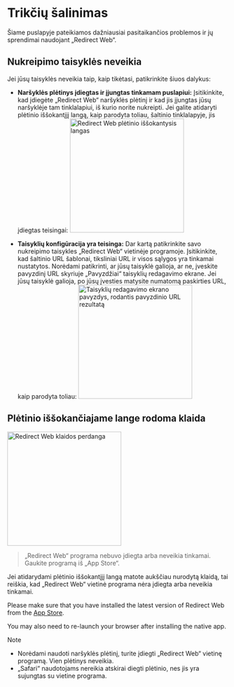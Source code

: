 
# Trikčių šalinimas

Šiame puslapyje pateikiamos dažniausiai pasitaikančios problemos ir jų sprendimai naudojant „Redirect Web“.

<TOCInline toc={toc} />

## Nukreipimo taisyklės neveikia

Jei jūsų taisyklės neveikia taip, kaip tikėtasi, patikrinkite šiuos dalykus:

- **Naršyklės plėtinys įdiegtas ir įjungtas tinkamam puslapiui:** Įsitikinkite, kad įdiegėte „Redirect Web“ naršyklės plėtinį ir kad jis įjungtas jūsų naršyklėje tam tinklalapiui, iš kurio norite nukreipti. Jei galite atidaryti plėtinio iššokantįjį langą, kaip parodyta toliau, šaltinio tinklalapyje, jis įdiegtas teisingai:
    <Image src={ExtensionPopup} alt="Redirect Web plėtinio iššokantysis langas" width="260" hasShadow/>

- **Taisyklių konfigūracija yra teisinga:** Dar kartą patikrinkite savo nukreipimo taisykles „Redirect Web“ vietinėje programoje. Įsitikinkite, kad šaltinio URL šablonai, tiksliniai URL ir visos sąlygos yra tinkamai nustatytos. Norėdami patikrinti, ar jūsų taisyklė galioja, ar ne, įveskite pavyzdinį URL skyriuje „Pavyzdžiai“ taisyklių redagavimo ekrane. Jei jūsų taisyklė galioja, po jūsų įvesties matysite numatomą paskirties URL, kaip parodyta toliau:
    <Image src={RuleEditExampleResult} alt="Taisyklių redagavimo ekrano pavyzdys, rodantis pavyzdinio URL rezultatą" width="260" hasShadow/>

## Plėtinio iššokančiajame lange rodoma klaida

<Image src={ErrorOverlay} alt="Redirect Web klaidos perdanga" width="260" hasShadow hasRoundedCorners/>

> „Redirect Web“ programa nebuvo įdiegta arba neveikia tinkamai.  
> Gaukite programą iš „App Store“.

Jei atidarydami plėtinio iššokantįjį langą matote aukščiau nurodytą klaidą, tai reiškia, kad „Redirect Web“ vietinė programa nėra įdiegta arba neveikia tinkamai.

Please make sure that you have installed the latest version of Redirect Web from the [App Store](https://apps.apple.com/app/id1571283503).

You may also need to re-launch your browser after installing the native app.

> [!NOTE]
> * Norėdami naudoti naršyklės plėtinį, turite įdiegti „Redirect Web“ vietinę programą. Vien plėtinys neveikia.
> * „Safari“ naudotojams nereikia atskirai diegti plėtinio, nes jis yra sujungtas su vietine programa.
